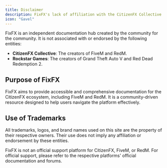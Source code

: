 ```yaml
---
title: Disclaimer
description: FixFX's lack of affiliation with the CitizenFX Collective or Rockstar Games.
icon: "Gavel"
---
```


FixFX is an independent documentation hub created by the community for the community. It is not associated with or endorsed by the following entities:

- **CitizenFX Collective**: The creators of FiveM and RedM.
- **Rockstar Games**: The creators of Grand Theft Auto V and Red Dead Redemption 2.

## Purpose of FixFX

FixFX aims to provide accessible and comprehensive documentation for the CitizenFX ecosystem, including FiveM and RedM. It is a community-driven resource designed to help users navigate the platform effectively.

## Use of Trademarks

All trademarks, logos, and brand names used on this site are the property of their respective owners. Their use does not imply any affiliation or endorsement by these entities.

<Callout type="warning">
  FixFX is not an official support platform for CitizenFX, FiveM, or RedM. For official support, please refer to the respective platforms' official documentation and forums.
</Callout>

